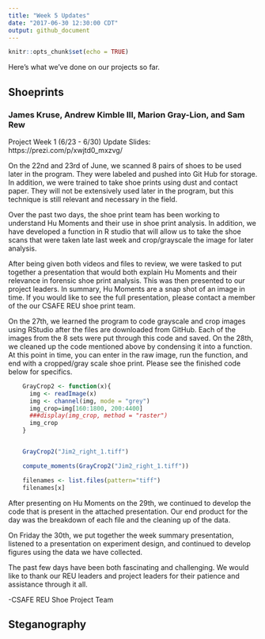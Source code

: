 ```yaml
---
title: "Week 5 Updates"
date: "2017-06-30 12:30:00 CDT"
output: github_document
---
```


```r
knitr::opts_chunk$set(echo = TRUE)
```

Here's what we've done on our projects so far.

## Shoeprints
### James Kruse, Andrew Kimble III, Marion Gray-Lion, and Sam Rew

Project Week 1 (6/23 - 6/30) Update Slides: https://prezi.com/p/xwjtd0_mxzvg/

On the 22nd and 23rd of June, we scanned 8 pairs of shoes to be used later in the program. They were labeled and pushed into Git Hub for storage. In addition, we were trained to take shoe prints using dust and contact paper. They will not be extensively used later in the program, but this technique is still relevant and necessary in the field.

Over the past two days, the shoe print team has been working to
understand Hu Moments and their use in shoe print analysis. In addition, we have developed a function in R studio that will allow us to take the shoe scans that were taken late last week and crop/grayscale the image for later analysis.

After being given both videos and files to review, we were tasked to put together a presentation that would both explain Hu Moments and their relevance in forensic shoe print analysis. This was then presented to our project leaders. In summary, Hu Moments are a snap shot of an image in time. If you would like to see the full presentation, please contact a member of the our CSAFE REU shoe print team.

On the 27th, we learned the program to code grayscale and crop images using RStudio after the files are downloaded from GitHub. Each of the images from the 8 sets were put through this code and saved. On the 28th, we cleaned up the code mentioned above by condensing it into a function. At this point in time, you can enter in the raw image, run the function, and end with a cropped/gray scale shoe print. Please see the finished code below for specifics.
```r
    GrayCrop2 <- function(x){
      img <- readImage(x) 
      img <- channel(img, mode = "grey") 
      img_crop=img[160:1800, 200:4400]
      ###display(img_crop, method = "raster")
      img_crop
    }


    GrayCrop2("Jim2_right_1.tiff")

    compute_moments(GrayCrop2("Jim2_right_1.tiff"))

    filenames <- list.files(pattern="tiff")
    filenames[x]
```    

After presenting on Hu Moments on the 29th, we continued to develop the code that is present in the attached presentation. Our end product for the day was the breakdown of each file and the cleaning up of the data. 
   
On Friday the 30th, we put together the week summary presentation, listened to a presentation on experiment design, and continued to develop figures using the data we have collected. 

The past few days have been both fascinating and challenging. We would like to thank our REU leaders and project leaders for their patience and assistance through it all.

-CSAFE REU Shoe Project Team

## Steganography
